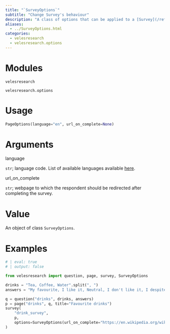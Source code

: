 ```yaml
---
title: "`SurveyOptions`"
subtitle: "Change Survey's behaviour"
description: "A class of options that can be applied to a [Survey](/ref/structure/Survey.qmd) object. Main possibilities include setting a language and redirect URL. All currently available options can be found below."
aliases: 
  - ../SurveyOptions.html
categories:
  - velesresearch
  - velesresearch.options
---
```

# Modules

`velesresearch`

`velesresearch.options`

# Usage

``` python
PageOptions(language="en", url_on_complete=None)
```


# Arguments

::: arg_name
language
:::
::: arg_desc
`str`; language code. List of available languages available [here](https://github.com/surveyjs/survey-library/tree/master/src/localization).
:::

::: arg_name
url_on_complete
:::
::: arg_desc
`str`; webpage to which the respondent should be redirected after completing the survey.
:::

# Value

An object of class `SurveyOptions`.

# Examples

``` python
# | eval: true
# | output: false

from velesresearch import question, page, survey, SurveyOptions

drinks = "Tea, Coffee, Water".split(", ")
answers = "My favourite, I like it, Neutral, I don't like it, I despite it".split(", ")

q = question("drinks", drinks, answers)
p = page("drinks", q, title="Favourite drinks")
survey(
    "drink_survey",
    p,
    options=SurveyOptions(url_on_complete="https://en.wikipedia.org/wiki/Tea"),
)
```